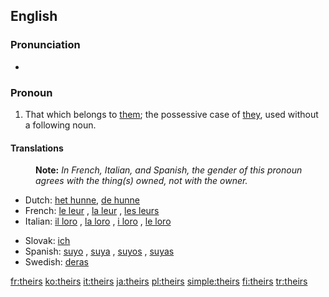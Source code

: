 {{wikipedia}}
==English==

===Pronunciation===
*{{audio|en-us-theirs.ogg|Audio (US)}}
*:{{rhymes|ɛə(r)z}}

===Pronoun===
{{en-pron}}

# That which belongs to [[them]]; the possessive case of [[they]], used without a following noun.

====Translations====
{{trans-top|that which belongs to them}}
:'''Note:''' ''In French, Italian, and Spanish, the gender of this pronoun agrees with the thing(s) owned, not with the owner.''
*Dutch: [[het hunne]], [[de hunne]]
*French: [[le leur]] {{f|s}}, [[la leur]] {{f|s}}, [[les leurs]] {{p}}
*Italian: [[il loro]] {{m|s}}, [[la loro]] {{f|s}}, [[i loro]] {{m|p}}, [[le loro]] {{f|p}}
{{trans-mid}}
*Slovak: [[ich#Slovak|ich]]
*Spanish: [[suyo]] {{m|s}}, [[suya]] {{f|s}}, [[suyos]] {{m|p}}, [[suyas]] {{f|p}}
*Swedish: [[deras]]
{{trans-bottom}}

[[fr:theirs]]
[[ko:theirs]]
[[it:theirs]]
[[ja:theirs]]
[[pl:theirs]]
[[simple:theirs]]
[[fi:theirs]]
[[tr:theirs]]